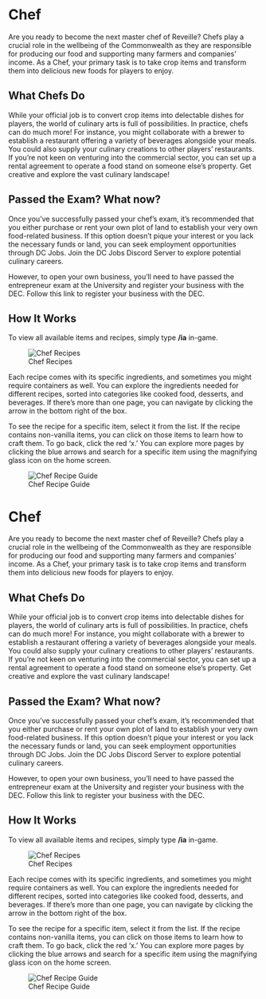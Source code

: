 <span id="chef"></span>
= Chef =

Are you ready to become the next master chef of Reveille? Chefs play a crucial role in the wellbeing of the Commonwealth as they are responsible for producing our food and supporting many farmers and companies’ income. As a Chef, your primary task is to take crop items and transform them into delicious new foods for players to enjoy.

<span id="what-chefs-do"></span>
== What Chefs Do ==

While your official job is to convert crop items into delectable dishes for players, the world of culinary arts is full of possibilities. In practice, chefs can do much more! For instance, you might collaborate with a brewer to establish a restaurant offering a variety of beverages alongside your meals. You could also supply your culinary creations to other players’ restaurants. If you’re not keen on venturing into the commercial sector, you can set up a rental agreement to operate a food stand on someone else’s property. Get creative and explore the vast culinary landscape!

<span id="passed-the-exam-what-now"></span>
== Passed the Exam? What now? ==

Once you’ve successfully passed your chef’s exam, it’s recommended that you either purchase or rent your own plot of land to establish your very own food-related business. If this option doesn’t pique your interest or you lack the necessary funds or land, you can seek employment opportunities through DC Jobs. Join the DC Jobs Discord Server to explore potential culinary careers.

However, to open your own business, you’ll need to have passed the entrepreneur exam at the University and register your business with the DEC. Follow this link to register your business with the DEC.

<span id="how-it-works"></span>
== How It Works ==

To view all available items and recipes, simply type '''/ia''' in-game.

<div class="figure">

[[File:https://i.imgur.com/wGbjfyJ.png|Chef Recipes]]

</div>
Each recipe comes with its specific ingredients, and sometimes you might require containers as well. You can explore the ingredients needed for different recipes, sorted into categories like cooked food, desserts, and beverages. If there’s more than one page, you can navigate by clicking the arrow in the bottom right of the box.

To see the recipe for a specific item, select it from the list. If the recipe contains non-vanilla items, you can click on those items to learn how to craft them. To go back, click the red ‘x.’ You can explore more pages by clicking the blue arrows and search for a specific item using the magnifying glass icon on the home screen.

<div class="figure">

[[File:https://i.imgur.com/8h5ONyN.gif|Chef Recipe Guide]]

</div>
<span id="chef-1"></span>
= Chef =

Are you ready to become the next master chef of Reveille? Chefs play a crucial role in the wellbeing of the Commonwealth as they are responsible for producing our food and supporting many farmers and companies’ income. As a Chef, your primary task is to take crop items and transform them into delicious new foods for players to enjoy.

<span id="what-chefs-do-1"></span>
== What Chefs Do ==

While your official job is to convert crop items into delectable dishes for players, the world of culinary arts is full of possibilities. In practice, chefs can do much more! For instance, you might collaborate with a brewer to establish a restaurant offering a variety of beverages alongside your meals. You could also supply your culinary creations to other players’ restaurants. If you’re not keen on venturing into the commercial sector, you can set up a rental agreement to operate a food stand on someone else’s property. Get creative and explore the vast culinary landscape!

<span id="passed-the-exam-what-now-1"></span>
== Passed the Exam? What now? ==

Once you’ve successfully passed your chef’s exam, it’s recommended that you either purchase or rent your own plot of land to establish your very own food-related business. If this option doesn’t pique your interest or you lack the necessary funds or land, you can seek employment opportunities through DC Jobs. Join the DC Jobs Discord Server to explore potential culinary careers.

However, to open your own business, you’ll need to have passed the entrepreneur exam at the University and register your business with the DEC. Follow this link to register your business with the DEC.

<span id="how-it-works-1"></span>
== How It Works ==

To view all available items and recipes, simply type '''/ia''' in-game.

<div class="figure">

[[File:https://i.imgur.com/wGbjfyJ.png|Chef Recipes]]

</div>
Each recipe comes with its specific ingredients, and sometimes you might require containers as well. You can explore the ingredients needed for different recipes, sorted into categories like cooked food, desserts, and beverages. If there’s more than one page, you can navigate by clicking the arrow in the bottom right of the box.

To see the recipe for a specific item, select it from the list. If the recipe contains non-vanilla items, you can click on those items to learn how to craft them. To go back, click the red ‘x.’ You can explore more pages by clicking the blue arrows and search for a specific item using the magnifying glass icon on the home screen.

<div class="figure">

[[File:https://i.imgur.com/8h5ONyN.gif|Chef Recipe Guide]]

</div>
